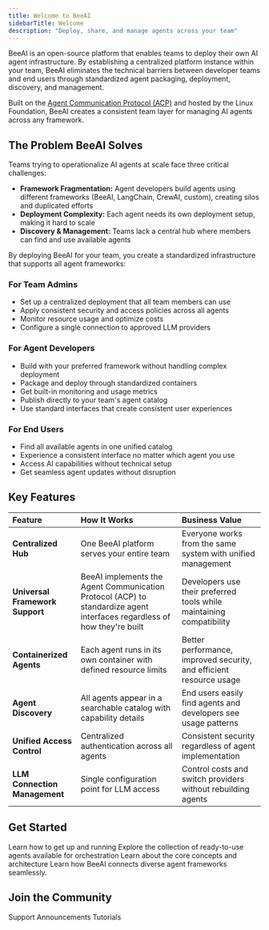 ```yaml
---
title: Welcome to BeeAI
sidebarTitle: Welcome
description: "Deploy, share, and manage agents across your team"
---
```


BeeAI is an open-source platform that enables teams to deploy their own AI agent infrastructure. By establishing a centralized platform instance within your team, BeeAI eliminates the technical barriers between developer teams and end users through standardized agent packaging, deployment, discovery, and management.

Built on the [Agent Communication Protocol (ACP)](https://agentcommunicationprotocol.dev/) and hosted by the Linux Foundation, BeeAI creates a consistent team layer for managing AI agents across any framework.

## The Problem BeeAI Solves

Teams trying to operationalize AI agents at scale face three critical challenges:
- **Framework Fragmentation:** Agent developers build agents using different frameworks (BeeAI, LangChain, CrewAI, custom), creating silos and duplicated efforts
- **Deployment Complexity:** Each agent needs its own deployment setup, making it hard to scale
- **Discovery & Management:** Teams lack a central hub where members can find and use available agents

By deploying BeeAI for your team, you create a standardized infrastructure that supports all agent frameworks:

### For Team Admins
- Set up a centralized deployment that all team members can use
- Apply consistent security and access policies across all agents
- Monitor resource usage and optimize costs
- Configure a single connection to approved LLM providers

### For Agent Developers
- Build with your preferred framework without handling complex deployment
- Package and deploy through standardized containers
- Get built-in monitoring and usage metrics
- Publish directly to your team's agent catalog
- Use standard interfaces that create consistent user experiences

### For End Users
- Find all available agents in one unified catalog
- Experience a consistent interface no matter which agent you use
- Access AI capabilities without technical setup
- Get seamless agent updates without disruption

## Key Features

| Feature | How It Works | Business Value |
| :------ | :----------- | :------------- |
| **Centralized Hub** | One BeeAI platform serves your entire team | Everyone works from the same system with unified management |
| **Universal Framework Support** | BeeAI implements the Agent Communication Protocol (ACP) to standardize agent interfaces regardless of how they're built | Developers use their preferred tools while maintaining compatibility |
| **Containerized Agents** | Each agent runs in its own container with defined resource limits | Better performance, improved security, and efficient resource usage |
| **Agent Discovery** | All agents appear in a searchable catalog with capability details | End users easily find agents and developers see usage patterns |
| **Unified Access Control** | Centralized authentication across all agents | Consistent security regardless of agent implementation |
| **LLM Connection Management** | Single configuration point for LLM access | Control costs and switch providers without rebuilding agents |

## Get Started

<CardGroup cols={2}>
  <Card title="Quickstart" icon="rocket" href="/introduction/quickstart">
    Learn how to get up and running
  </Card>
  <Card title="Agent Library" icon="robot" href="https://beeai.dev/agents">
    Explore the collection of ready-to-use agents available for orchestration
  </Card>
  <Card title="Architecture" icon="sitemap" href="/concepts/architecture">
    Learn about the core concepts and architecture
  </Card>
  <Card
    title="Agent Communication Protocol"
    icon="network-wired"
    href="https://agentcommunicationprotocol.dev"
  >
    Learn how BeeAI connects diverse agent frameworks seamlessly.
  </Card>
</CardGroup>

## Join the Community

<CardGroup cols={3}>
  <Card title="Discord" icon="discord" href="https://discord.gg/NradeA6ZNF">
    Support
  </Card>
  <Card
    title="Bluesky"
    icon="bluesky"
    href="https://bsky.app/profile/beeaiagents.bsky.social"
  >
    Announcements
  </Card>
  <Card title="Youtube" icon="youtube" href="https://youtube.com/@BeeAIAgents">
    Tutorials
  </Card>
</CardGroup>
